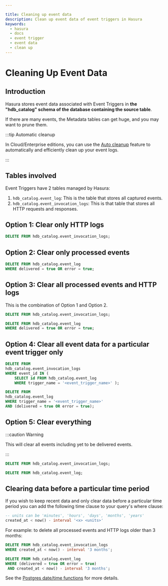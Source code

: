 ```yaml
---

title: Cleaning up event data
description: Clean up event data of event triggers in Hasura
keywords:
  - hasura
  - docs
  - event trigger
  - event data
  - clean up
---
```


# Cleaning Up Event Data

## Introduction

Hasura stores event data associated with Event Triggers in **the "hdb_catalog" schema of the database containing the source table**.

If there are many events, the Metadata tables can get huge, and you may want to prune them. 


:::tip Automatic cleanup

In Cloud/Enterprise editions, you can use the [Auto cleanup](auto-cleanup.mdx) feature 
to automatically and efficiently clean up your event logs.

:::

## Tables involved

Event Triggers have 2 tables managed by Hasura:

1.  `hdb_catalog.event_log`: This is the table that stores all captured
    events.
2.  `hdb_catalog.event_invocation_logs`: This is that table that stores
    all HTTP requests and responses.

## Option 1: Clear only HTTP logs

```sql
DELETE FROM hdb_catalog.event_invocation_logs;
```

## Option 2: Clear only processed events

```sql
DELETE FROM hdb_catalog.event_log
WHERE delivered = true OR error = true;
```

## Option 3: Clear all processed events and HTTP logs

This is the combination of Option 1 and Option 2.

```sql
DELETE FROM hdb_catalog.event_invocation_logs;

DELETE FROM hdb_catalog.event_log
WHERE delivered = true OR error = true;
```

## Option 4: Clear all event data for a particular event trigger only

```sql
DELETE FROM
hdb_catalog.event_invocation_logs
WHERE event_id IN (
    SELECT id FROM hdb_catalog.event_log
    WHERE trigger_name = '<event_trigger_name>' );

DELETE FROM
hdb_catalog.event_log
WHERE trigger_name = '<event_trigger_name>'
AND (delivered = true OR error = true);
```


## Option 5: Clear everything

:::caution Warning

This will clear all events including yet to be delivered events.

:::

```sql
DELETE FROM hdb_catalog.event_invocation_logs;

DELETE FROM hdb_catalog.event_log;
```

## Clearing data before a particular time period

If you wish to keep recent data and only clear data before a particular
time period you can add the following time clause to your query's where
clause:

```sql
-- units can be 'minutes', 'hours', 'days', 'months', 'years'
created_at < now() - interval '<x> <units>'
```

For example: to delete all processed events and HTTP logs older than 3
months:

```sql
DELETE FROM hdb_catalog.event_invocation_logs
WHERE created_at < now() - interval '3 months';

DELETE FROM hdb_catalog.event_log
WHERE (delivered = true OR error = true)
 AND created_at < now() - interval '3 months';
```

See the [Postgres date/time functions](https://www.postgresql.org/docs/current/functions-datetime.html)
for more details.
